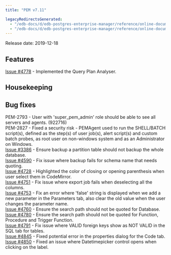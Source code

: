 ```yaml
---
title: "PEM v7.11"

legacyRedirectsGenerated:
  - "/edb-docs/d/edb-postgres-enterprise-manager/reference/online-documentation/8.0/pem_release_notes_7_11.html"
  - "/edb-docs/d/edb-postgres-enterprise-manager/reference/online-documentation/latest/pem_release_notes_7_11.html"
---
```


Release date: 2019-12-18

## Features

[Issue #4778](https://redmine.postgresql.org/issues/4778) - Implemented the Query Plan Analyser.

## Housekeeping

## Bug fixes

PEM-2793 - User with 'super_pem_admin' role should be able to see all servers and agents. (922716)  
PEM-2827 - Fixed a security risk - PEMAgent used to run the SHELL/BATCH script(s), defined as the step(s) of user job(s), alert script(s) and custom batch probes, as root user on non-windows system and as an Administrator on Windows.  
[Issue #3386](https://redmine.postgresql.org/issues/3386) - Ensure backup a partition table should not backup the whole database.  
[Issue #4590](https://redmine.postgresql.org/issues/4590) - Fix issue where backup fails for schema name that needs quoting.  
[Issue #4728](https://redmine.postgresql.org/issues/4728) - Highlighted the color of closing or opening parenthesis when user select them in CodeMirror.  
[Issue #4751](https://redmine.postgresql.org/issues/4751) - Fix issue where export job fails when deselecting all the columns.  
[Issue #4753](https://redmine.postgresql.org/issues/4753) - Fix an error where 'false' string is displayed when we add a new parameter in the Parameters tab, also clear the old value when the user changes the parameter name.  
[Issue #4760](https://redmine.postgresql.org/issues/4760) - Ensure the search path should not be quoted for Database.  
[Issue #4780](https://redmine.postgresql.org/issues/4780) - Ensure the search path should not be quoted for Function, Procedure and Trigger Function.  
[Issue #4791](https://redmine.postgresql.org/issues/4791) - Fix issue where VALID foreign keys show as NOT VALID in the SQL tab for tables.  
[Issue #4845](https://redmine.postgresql.org/issues/4845) - Fixed potential error in the properties dialog for the Code tab.  
[Issue #4850](https://redmine.postgresql.org/issues/4850) - Fixed an issue where Datetimepicker control opens when clicking on the label.
